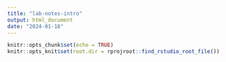 ```yaml
---
title: "lab-notes-intro"
output: html_document
date: "2024-01-18"
---
```


```r
knitr::opts_chunk$set(echo = TRUE)
knitr::opts_knit$set(root.dir = rprojroot::find_rstudio_root_file())
```

